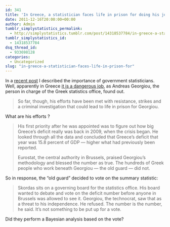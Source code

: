 ```yaml
---
id: 341
title: 'In Greece, a statistician faces life in prison for doing his job: calculating and reporting a statistic'
date: 2011-12-16T20:00:00+00:00
author: Admin
tumblr_simplystatistics_permalink:
  - http://simplystatistics.tumblr.com/post/14318537784/in-greece-a-statistician-faces-life-in-prison-for
tumblr_simplystatistics_id:
  - 14318537784
dsq_thread_id:
  - 933698128
categories:
  - Uncategorized
slug: "in-greece-a-statistician-faces-life-in-prison-for"
---
```

In a <a href="http://simplystatistics.tumblr.com/post/13945953822/interview-w-mario-marazzi-puerto-rico-institute-of" target="_blank">recent post</a> I described the importance of government statisticians. Well, apparently in Greece <a href="http://www.npr.org/blogs/money/2011/12/16/143766906/a-technocrat-in-trouble#more" target="_blank">it is a dangerous job</a>, as <span>Andreas Georgiou, the person in charge of the </span><span>Greek statistics office, found out.</span>

> <span>So far, though, his efforts have been met with resistance, strikes and a criminal investigation that could lead to life in prison for Georgiou.</span>

<span>What are his efforts&#160;?</span>

> <span>His first priority after he was appointed was to figure out how big Greece&#8217;s deficit really was back in 2009, when the crisis began. He looked through all the data and concluded that Greece&#8217;s deficit that year was 15.8 percent of GDP — higher what had previously been reported.</span>
> 
> <span>Eurostat, the central authority in Brussels, praised Georgiou&#8217;s methodology and blessed the number as true. The hundreds of Greek people who work beneath Georgiou — the old guard — did not.</span>

So in response, the &#8220;old guard&#8221; decided to vote on the summary statistic:

> <span>Skordas sits on a governing board for the statistics office. His board wanted to debate and vote on the deficit number before anyone in Brussels was allowed to see it. Georgiou, the technocrat, saw that as a threat to his independence. He refused. The number is the number, he said. It&#8217;s not something to be put up for a vote.</span>

<span>Did they perform a Bayesian analysis based on the vote?</span>
